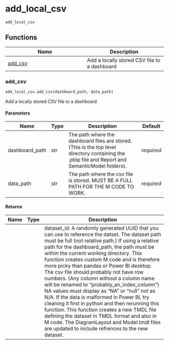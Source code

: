 # add_local_csv { #powerbpy.add_local_csv }

`add_local_csv`



## Functions

| Name | Description |
| --- | --- |
| [add_csv](#powerbpy.add_local_csv.add_csv) | Add a locally stored CSV file to a dashboard |

### add_csv { #powerbpy.add_local_csv.add_csv }

```python
add_local_csv.add_csv(dashboard_path, data_path)
```

Add a locally stored CSV file to a dashboard

#### Parameters {.doc-section .doc-section-parameters}

| Name           | Type   | Description                                                                                                                                      | Default    |
|----------------|--------|--------------------------------------------------------------------------------------------------------------------------------------------------|------------|
| dashboard_path | str    | The path where the dashboard files are stored. (This is the top level directory containing the .pbip file and Report and SemanticModel folders). | _required_ |
| data_path      | str    | The path where the csv file is stored. MUST BE A FULL PATH FOR THE M CODE TO WORK.                                                               | _required_ |

#### Returns {.doc-section .doc-section-returns}

| Name   | Type   | Description                                                                                                                                                                                                                                                                                                                                                                                                                                                                                                                                                                                                                                                                                                                                                                                                                                   |
|--------|--------|-----------------------------------------------------------------------------------------------------------------------------------------------------------------------------------------------------------------------------------------------------------------------------------------------------------------------------------------------------------------------------------------------------------------------------------------------------------------------------------------------------------------------------------------------------------------------------------------------------------------------------------------------------------------------------------------------------------------------------------------------------------------------------------------------------------------------------------------------|
|        |        | dataset_id: A randomly generated UUID that you can use to reference the datset.   The dataset path must be full (not relative path.) If using a relative path for the dashboard_path, the path must be within the current working directory.  This function creates custom M code and is therefore more picky than pandas or Power BI desktop.  The csv file should probably not have row numbers. (Any column without a column name will be renamed to "probably_an_index_column") NA values must display as "NA" or "null" not as N/A.  If the data is malformed in Power BI, try cleaning it first in python and then rerunning this function.   This function creates a new TMDL file defining the dataset in TMDL format and also in M code. The DiagramLayout and Model.tmdl files are updated to include refrences to the new dataset. |